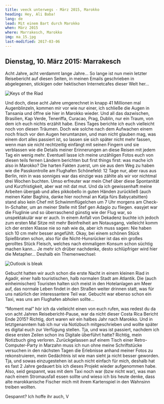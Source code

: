 ```yaml
---
title: veeck unterwegs - März 2015, Marokko
heading: Hey, Ali Baba!
lang: de
lead: Mit einem Bart durch Marokko
when: März 2015
where: Marrakesch, Marokko
img: ma_15.jpg
last-modified: 2017-03-06
---
```



## Dienstag, 10. März 2015: Marrakesch

Acht Jahre, acht verdammt lange Jahre... So lange ist nun mein letzter Reisebericht auf diesen Seiten,
in meinen Emails geschrieben in abgelegenen, stickigen oder hektischen Internetcafes dieser Welt her...

![Keys of the Riad](./ma_keys.jpg)

Und doch, diese acht Jahre umgerechnet in knapp 41 Millionen mal Augenblinzeln, kommen mir vor wie
nur einer, ich schließe die Augen in Tansania und öffne sie hier in Marokko wieder. Und all das
dazwischen, Brasilien, Kap Verde, Teneriffa, Curacao, Prag, Dublin, nur ein Traum, von dem ich
euch nichts erzählt habe. Eines Tages berichte ich euch vielleicht noch von diesen Träumen. Doch
wie solche nach dem Aufwachen einem noch frisch vor den Augen herumtanzen, und man nicht glauben mag,
was einem dort alles passiert ist, so lassen sie sich später nicht mehr fassen, wenn man sie nicht
rechtzeitig einfängt mit seinen Fingern und sie verblassen wie die Details meiner Erinnerungen an
diese Reisen mit jedem Tag ein wenig mehr. Eventuell lasse ich meine unzähligen Fotos euch von
diesen teils fernen Ländern berichten but first things first: was mache ich also in Marokko?
Die harten Fakten zuerst, um sie aus dem Weg zu haben wie die Passkontrolle am Flughafen Schönefeld:
12 Tage nur, aber raus aus Berlin, rein in was sonniges war das einzige was zählte als wir vor
nichtmal drei Wochen buchten. Umso erfreuter war mein Chef über diese Spontanität und
Kurzfristigkeit, aber wat mit dat mut. Und da ich gewissenhaft meine Arbeiten übergab und alles
pikkobello in guten Händen zurückließ (auch meinen Kater Baghira, danke hier nochmal an Katja fürs
Babycatsitten) stand also kein Chef mit Schwimmflügelchen um 7 Uhr morgens am Check-In-Schalter,
um an meiner Stelle mit Stef gen Adagio zu fliegen. easyjet war die Fluglinie und so überraschend
günstig wie der Flug war, so unspektakulär war er auch. In einem Anfall von Dekadenz buchte ich
jedoch zum ersten Mal Sitze mit mehr Beinfreiheit am Notausgang, vielleicht komm ich der ersten
Klasse nie so nah wie da, aber ich muss sagen: Nie haben sich 10 cm mehr besser angefühlt. Okay,
bei einem schönen Stück Spießbraten schon, also für die Nicht-Hunsrücker ist das ein großes gerolltes
Stück Fleisch, welches nach einmaligem Konsum schon süchtig machen kann... Je mehr ich drüber
nachdenke, desto schlüpfriger wird hier die Metapher... Deshalb ein Themenwechsel:

![Outlook is bleak](./ma_food.jpg)

Gebucht hatten wir auch schon die erste Nacht in einem kleinen Riad in Agadir, einer
halb touristischen, halb normalen Stadt am Atlantik. Die (auch einheimischen) Touristen halten
sich meist in den Hotelanlagen am Meer auf, das normale Leben findet in den Straßen weiter drinnen
statt, was für uns natürlich der interessantere Teil war. Gebucht war ebenso schon ein Taxi, was
uns am Flughafen abholen sollte...

“Moment mal” hör ich da vielleicht einen von euch rufen, was redest du da von acht Jahren Reisebericht-Pause,
war da nicht dieser Costa Rica Bericht Ende 2015? Richtig, dort waren wir ein halbes Jahr nach Marokko. Und
in letztgenanntem hab ich nur via Notizbuch mitgeschrieben und wollte später es digital euch zur Verfügung
stellen. Tja, und was ist passiert, nachdem ich diese ersten Zeilen schon ins Digitale überführt hatte?
Richtig, mein Notizbuch ging verloren. Zurückgelassen auf einem Tisch einer Retro-Computer-Party in Marzahn
muss ich nun ohne meine Schriftstücke versuchen in den nächsten Tagen die Erlebnisse anhand meiner Fotos
zu rekonstruieren, mein Gedächtnis ist wie man sieht ja nicht besser geworden. Tja, und sowas einzugestehen
ist auch nicht einfach für mich, deshalb hat es fast 2 Jahre gedauert bis ich dieses Projekt wieder
aufgenommen habe. Also, seid gespannt, was mit dem Taxi noch war (bzw nicht war), was man nach einem
Stromausfall essen sollte und wieso ich bis heute denke, dass alte marokkanische Fischer mich mit ihrem
Kartenspiel in den Wahnsinn treiben wollten.

Gespannt? Ich hoffe ihr auch, V
